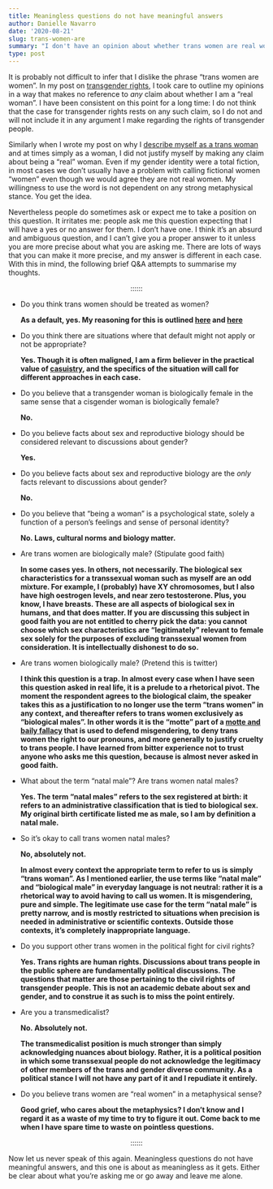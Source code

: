 ```yaml
---
title: Meaningless questions do not have meaningful answers
author: Danielle Navarro
date: '2020-08-21'
slug: trans-women-are
summary: "I don't have an opinion about whether trans women are real women, any more than I have an estimate of the number of angels that can dance on the head of a pin or a belief about the mood of Thursday."
type: post
---
```


It is probably not difficult to infer that I dislike the phrase "trans women are women". In my post on [transgender rights](/post/an-ordinary-account), I took care to outline my opinions in a way that makes no reference to *any* claim about whether I am a "real woman". I have been consistent on this point for a long time: I do not think that the case for transgender rights rests on any such claim, so I do not and will not include it in any argument I make regarding the rights of transgender people.

Similarly when I wrote my post on why I [describe myself as a trans woman](/post/a-lexical-decision) and at times simply as a woman, I did not justify myself by making any claim about being a "real" woman. Even if my gender identity were a total fiction, in most cases we don't usually have a problem with calling fictional women "women" even though we would agree they are not real women. My willingness to use the word is not dependent on any strong metaphysical stance. You get the idea.

Nevertheless people do sometimes ask or expect me to take a position on this question. It irritates me: people ask me this question expecting that I will have a yes or no answer for them. I don't have one. I think it's an absurd and ambiguous question, and I can't give you a proper answer to it unless you are more precise about what you are asking me. There are lots of ways that you can make it more precise, and my answer is different in each case. With this in mind, the following brief Q&A attempts to summarise my thoughts.

<p align="center">::::::</p>

-   Do you think trans women should be treated as women? 
    
    **As a default, yes. My reasoning for this is outlined [here](/post/an-ordinary-account) and [here](/post/a-lexical-decision)**
    

-   Do you think there are situations where that default might not apply or not be appropriate?

    **Yes. Though it is often maligned, I am a firm believer in the practical value of [casuistry](https://en.wikipedia.org/wiki/Casuistry), and the specifics of the situation will call for different approaches in each case.**


-   Do you believe that a transgender woman is biologically female in the same sense that a cisgender woman is biologically female?

    **No.**


-   Do you believe facts about sex and reproductive biology should be considered relevant to discussions about gender? 

    **Yes.**

-   Do you believe facts about sex and reproductive biology are the *only* facts relevant to discussions about gender?

    **No.**
    
-   Do you believe that "being a woman" is a psychological state, solely a function of a person's feelings and sense of personal identity? 

    **No. Laws, cultural norms and biology matter.**


-   Are trans women are biologically male? (Stipulate good faith)

    **In some cases yes. In others, not necessarily. The biological sex characteristics for a transsexual woman such as myself are an odd mixture. For example, I (probably) have XY chromosomes, but I also have high oestrogen levels, and near zero testosterone. Plus, you know, I have breasts. These are all aspects of biological sex in humans, and that does matter. If you are discussing this subject in good faith you are not entitled to cherry pick the data: you cannot choose which sex characteristics are "legitimately" relevant to female sex solely for the purposes of excluding transsexual women from consideration. It is intellectually dishonest to do so.**

-   Are trans women biologically male? (Pretend this is twitter)

    **I think this question is a trap. In almost every case when I have seen this question asked in real life, it is a prelude to a rhetorical pivot. The moment the respondent agrees to the biological claim, the speaker takes this as a justification to no longer use the term "trans women" in any context, and thereafter refers to trans women exclusively as "biological males". In other words it is the "motte" part of a [motte and baily fallacy](https://en.wikipedia.org/wiki/Motte-and-bailey_fallacy) that is used to defend misgendering, to deny trans women the right to our pronouns, and more generally to justify cruelty to trans people. I have learned from bitter experience not to trust anyone who asks me this question, because is almost never asked in good faith.**

-   What about the term "natal male"? Are trans women natal males?

    **Yes. The term "natal males" refers to the sex registered at birth: it refers to an administrative classification that is tied to biological sex. My original birth certificate listed me as male, so I am by definition a natal male.**

-   So it's okay to call trans women natal males?

    **No, absolutely not.**
    
    **In almost every context the appropriate term to refer to us is simply "trans woman". As I mentioned earlier, the use terms like "natal male" and "biological male" in everyday language is not neutral: rather it is a rhetorical way to avoid having to call us women. It is misgendering, pure and simple. The legitimate use case for the term "natal male" is pretty narrow, and is mostly restricted to situations when precision is needed in administrative or scientific contexts. Outside those contexts, it's completely inappropriate language.**

-   Do you support other trans women in the political fight for civil rights? 

    **Yes. Trans rights are human rights. Discussions about trans people in the public sphere are fundamentally political discussions. The questions that matter are those pertaining to the civil rights of transgender people. This is not an academic debate about sex and gender, and to construe it as such is to miss the point entirely.**


-   Are you a transmedicalist?

    **No. Absolutely not.**
    
    **The transmedicalist position is much stronger than simply acknowledging nuances about biology. Rather, it is a political position in which some transsexual people do not acknowledge the legitimacy of other members of the trans and gender diverse community. As a political stance I will not have any part of it and I repudiate it entirely.**


-   Do you believe trans women are "real women" in a metaphysical sense? 

    **Good grief, who cares about the metaphysics? I don't know and I regard it as a waste of my time to try to figure it out. Come back to me when I have spare time to waste on pointless questions.**

<p align="center">::::::</p>

Now let us never speak of this again. Meaningless questions do not have meaningful answers, and this one is about as meaningless as it gets. Either be clear about what you're asking me or go away and leave me alone.